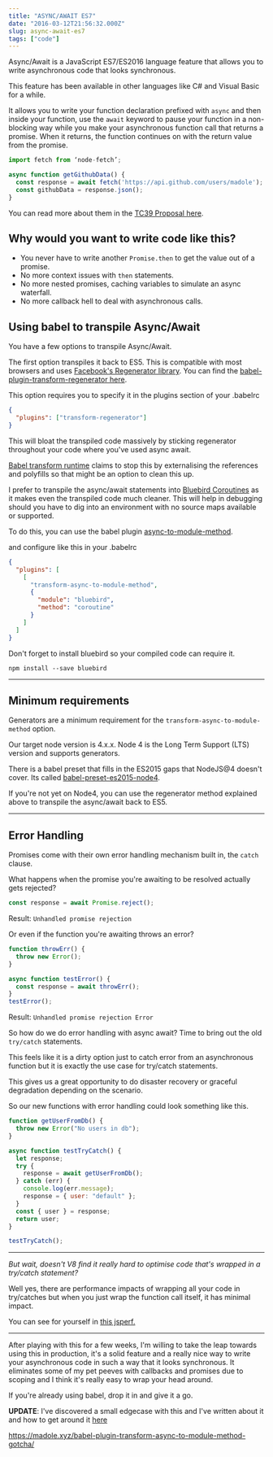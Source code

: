 ```yaml
---
title: "ASYNC/AWAIT ES7"
date: "2016-03-12T21:56:32.000Z"
slug: async-await-es7
tags: ["code"]
---
```


Async/Await is a JavaScript ES7/ES2016 language feature that allows you to write asynchronous code that looks synchronous.

This feature has been available in other languages like C# and Visual Basic for a while.

It allows you to write your function declaration prefixed with `async` and then inside your function, use the `await` keyword to pause your function in a non-blocking way while you make your asynchronous function call that returns a promise. When it returns, the function continues on with the return value from the promise.

```js
import fetch from ‘node-fetch’;

async function getGithubData() {
  const response = await fetch('https://api.github.com/users/madole');
  const githubData = response.json();
}
```

You can read more about them in the [TC39 Proposal here](https://tc39.github.io/ecmascript-asyncawait/).

## Why would you want to write code like this?

- You never have to write another `Promise.then` to get the value out of a promise.
- No more context issues with `then` statements.
- No more nested promises, caching variables to simulate an async waterfall.
- No more callback hell to deal with asynchronous calls.

## Using babel to transpile Async/Await

You have a few options to transpile Async/Await.

The first option transpiles it back to ES5. This is compatible with most browsers and uses [Facebook's Regenerator library](https://github.com/facebook/regenerator).
You can find the [babel-plugin-transform-regenerator
here](https://www.npmjs.com/package/babel-plugin-transform-regenerator).

This option requires you to specify it in the plugins section of your .babelrc

```json
{
  "plugins": ["transform-regenerator"]
}
```

This will bloat the transpiled code massively by sticking regenerator throughout your code where you've used async await.

[Babel transform runtime](https://www.npmjs.com/package/babel-plugin-transform-runtime) claims to stop this by externalising the references and polyfills so that might be an option to clean this up.

I prefer to transpile the async/await statements into [Bluebird Coroutines](https://bluebirdjs.com/docs/api/promise.coroutine.html) as it makes even the transpiled code much cleaner. This will help in debugging should you have to dig into an environment with no source maps available or supported.

To do this, you can use the babel plugin [async-to-module-method](https://www.npmjs.com/package/babel-plugin-transform-async-to-module-method).

and configure like this in your .babelrc

```json
{
  "plugins": [
    [
      "transform-async-to-module-method",
      {
        "module": "bluebird",
        "method": "coroutine"
      }
    ]
  ]
}
```

Don't forget to install bluebird so your compiled code can require it.

`npm install --save bluebird`

---

## Minimum requirements

Generators are a minimum requirement for the `transform-async-to-module-method` option.

Our target node version is 4.x.x.
Node 4 is the Long Term Support (LTS) version and supports generators.

There is a babel preset that fills in the ES2015 gaps that NodeJS@4 doesn't cover. Its called [babel-preset-es2015-node4](https://www.npmjs.com/package/babel-preset-es2015-node4).

If you're not yet on Node4, you can use the regenerator method explained above to transpile the async/await back to ES5.

---

## Error Handling

Promises come with their own error handling mechanism built in, the `catch` clause.

What happens when the promise you're awaiting to be resolved actually gets rejected?

```javascript
const response = await Promise.reject();
```

Result:
`Unhandled promise rejection`

Or even if the function you're awaiting throws an error?

```javascript
function throwErr() {
  throw new Error();
}

async function testError() {
  const response = await throwErr();
}
testError();
```

Result:
`Unhandled promise rejection Error`

So how do we do error handling with async await? Time to bring out the old `try/catch` statements.

This feels like it is a dirty option just to catch error from an asynchronous function but it is exactly the use case for try/catch statements.

This gives us a great opportunity to do disaster recovery or graceful degradation depending on the scenario.

So our new functions with error handling could look something like this.

```js
function getUserFromDb() {
  throw new Error("No users in db");
}

async function testTryCatch() {
  let response;
  try {
    response = await getUserFromDb();
  } catch (err) {
    console.log(err.message);
    response = { user: "default" };
  }
  const { user } = response;
  return user;
}

testTryCatch();
```

---

_But wait, doesn't V8 find it really hard to optimise code that's wrapped in a try/catch statement?_

Well yes, there are performance impacts of wrapping all your code in try/catches but when you just wrap the function call itself, it has minimal impact.

You can see for yourself in [this jsperf.](https://jsperf.com/try-catch-performance-overhead)

---

After playing with this for a few weeks, I'm willing to take the leap towards using this in production, it's a solid feature and a really nice way to write your asynchronous code in such a way that it looks synchronous. It eliminates some of my pet peeves with callbacks and promises due to scoping and I think it's really easy to wrap your head around.

If you're already using babel, drop it in and give it a go.

**UPDATE**: I've discovered a small edgecase with this and I've written about it and how to get around it [here](https://madole.xyz/babel-plugin-transform-async-to-module-method-gotcha/)

https://madole.xyz/babel-plugin-transform-async-to-module-method-gotcha/
